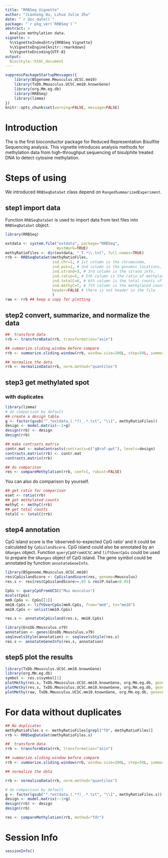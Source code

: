 ```yaml
---
title: "RRBSeq Vignette"
author: "Jianhong Ou, Lihua Julie Zhu"
date: "`r doc_date()`"
package: "`r pkg_ver('RRBSeq')`"
abstract: >
  Analyze methylation data.
vignette: >
  %\VignetteIndexEntry{RRBSeq Vignette}
  %\VignetteEngine{knitr::rmarkdown}
  %\VignetteEncoding{UTF-8}
output:
  BiocStyle::html_document
---
```


```r
suppressPackageStartupMessages({
    library(BSgenome.Mmusculus.UCSC.mm10)
    library(TxDb.Mmusculus.UCSC.mm10.knownGene)
    library(org.Mm.eg.db)
    library(RRBSeq)
    library(limma)
})
knitr::opts_chunk$set(warning=FALSE, message=FALSE)
```

# Introduction

The \Biocpkg{RRBSeq} is the first bioconductor package for Reduced Representation Bisulfite 
Sequencing analysis. This vignette introduces analysis methods for methylation data 
from high-throughput sequencing of bisulphite treated DNA to detect cytosine methylation.

# Steps of using \Biocpkg{RRBSeq}

We introduced `RRBSeqDataSet` class depend on `RangedSummarizedExperiment`. 

## step1 import data
Function `RRBSeqDataSet` is used to import data from text files into `RRBSeqDataSet` object.

```r
library(RRBSeq)

extdata <- system.file("extdata", package="RRBSeq",
                       mustWork=TRUE)
methyRatioFiles <- dir(extdata, "_T.*\\.txt", full.names=TRUE)
rrb <- RRBSeqDataSet(methyRatioFiles, 
                     ind.chr=1, # 1st column is the chromosome,
                     ind.pos=2, # 2nd column is the genomic locations,
                     ind.strand=3, # 3rd column is the strand info,
                     ind.ratio=5, # 5th column is the ratio of methylation,
                     ind.totalC=6, # 6th column is the total counts of reads in that position,
                     ind.methyC=7, # 7th column is the methylated counts,
                     header=FALSE # there is not header in the file
                     )
raw <- rrb ## keep a copy for plotting
```

## step2 convert, summarize, and normalize the data

```r
##  transform data
rrb <- transformData(rrb, transformation="asin")

## summarize.sliding.window before compare
rrb <- summarize.sliding.window(rrb, window.size=200L, step=50L, summarize="mean.ratio")

## normalize the data
rrb <- normalizeData(rrb, norm.method="quantiles")
```
## step3 get methylated spot
### with duplicates
```r
library(limma)
# do comparison by default
## create a design table
g <- factor(gsub("^.*extdata.(.*?)_.*.txt", "\\1", methyRatioFiles))
design <- model.matrix(~-1+g)
design(rrb) <- design
design(rrb)

## make contrasts matrix
contr.mat <- makeContrasts(contrasts=c("gBraf-gwt"), levels=design)
contrasts.matrix(rrb) <- contr.mat
contrasts.matrix(rrb)

## do comparison
res <- compareMethylation(rrb, coef=1, robust=FALSE)
```

You can also do comparison by yourself.

```r
## get ratio for comparison
eset <- ratio(rrb)
## get methylated counts
methyC <- methyC(rrb)
## get total counts
totalC <- totalC(rrb)
```

## step4 annotation
CpG island score is the 'observed-to-expected CpG ratio' and it could be calculated by `CpGislandScore`.
CpG island could also be annotated by an `GRanges` object. 
Function `queryCpGFromUCSC` and `liftOverCpGs` could be used to prepare the `GRanges` object of CpG island.
The gene symbol could be annotated by function `annotateGeneInfo`.
```r
library(BSgenome.Mmusculus.UCSC.mm10)
res$CpGislandScore <- CpGislandScore(res, genome=Mmusculus)
res.s <- res[res$CpGislandScore>=.65 & res$P.Value<0.05]

CpGs <- queryCpGFromUCSC("Mus musculus")
mcols(CpGs)
mm9.CpGs <- CpGs[[1]]
mm10.CpGs <- liftOverCpGs(mm9.CpGs, from="mm9", to="mm10")
mm10.CpGs <- unlist(mm10.CpGs)

res.s <- annotateCpGisland(res.s, mm10.CpGs)

library(EnsDb.Mmusculus.v79)
annotation <- genes(EnsDb.Mmusculus.v79)
seqlevelsStyle(annotation) <- seqlevelsStyle(res.s)
res.s <- annotateGeneInfo(res.s, annotation)
```

## step5 plot the results
```r
library(TxDb.Mmusculus.UCSC.mm10.knownGene)
library(org.Mm.eg.db)
symbol <- res.s$symbol[1]
plotMethy(res.s, TxDb.Mmusculus.UCSC.mm10.knownGene, org.Mm.eg.db, gene=symbol)
plotMethy(res.s, TxDb.Mmusculus.UCSC.mm10.knownGene, org.Mm.eg.db, gene=symbol, type="circle")
plotMethy(raw, TxDb.Mmusculus.UCSC.mm10.knownGene, org.Mm.eg.db, gene=symbol)
```

# For data without duplicates
```r
## No duplicates
methyRatioFiles.s <- methyRatioFiles[grepl("T0", methyRatioFiles)]
rrb <- RRBSeqDataSet(methyRatioFiles.s)

##  transform data
rrb <- transformData(rrb, transformation="asin")

## summarize.sliding.window before compare
rrb <- summarize.sliding.window(rrb, window.size=200L, step=50L, summarize="mean.ratio")

## normalize the data

rrb <- normalizeData(rrb, norm.method="quantiles")

# do comparison by default
g <- factor(gsub("^.*extdata.(.*?)_.*.txt", "\\1", methyRatioFiles.s))
design <- model.matrix(~-1+g)
design(rrb) <- design
design(rrb)

res <- compareMethylation(rrb, method="fdr")
```

# Session Info
```r
sessionInfo()
```

